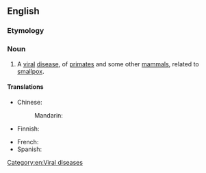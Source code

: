 ==English==

===Etymology===
{{compound|en|monkey|pox}}

===Noun===
{{wikipedia}}
{{en-noun|-}}

# {{lb|en|disease}} A [[viral]] [[disease]], of [[primate]]s and some other [[mammal]]s, related to [[smallpox]].

====Translations====
{{trans-top|viral disease}}
* Chinese:
*: Mandarin: {{t|cmn|猴痘}}
* Finnish: {{t|fi|apinarokko}}
{{trans-mid}}
* French: {{t|fr|variole du singe|f}}
* Spanish: {{t|es|viruela del mono|f}}
{{trans-bottom}}

[[Category:en:Viral diseases]]